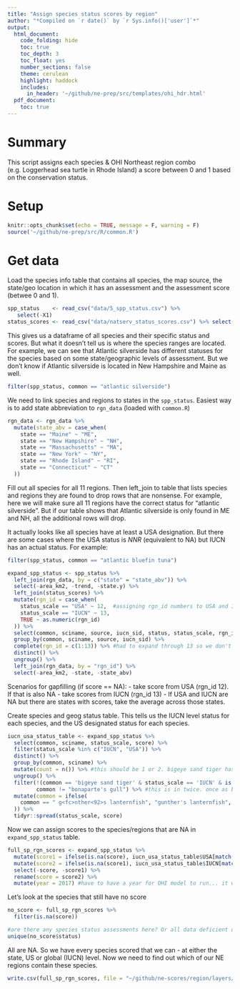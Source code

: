```yaml
---
title: "Assign species status scores by region"
author: "*Compiled on `r date()` by `r Sys.info()['user']`*"
output: 
  html_document:
    code_folding: hide
    toc: true
    toc_depth: 3
    toc_float: yes
    number_sections: false
    theme: cerulean
    highlight: haddock
    includes: 
      in_header: '~/github/ne-prep/src/templates/ohi_hdr.html'
  pdf_document:
    toc: true
---
```


# Summary

This script assigns each species & OHI Northeast region combo (e.g. Loggerhead sea turtle in Rhode Island) a score between 0 and 1 based on the conservation status.

# Setup

```r
knitr::opts_chunk$set(echo = TRUE, message = F, warning = F)
source('~/github/ne-prep/src/R/common.R')
```

# Get data

Load the species info table that contains all species, the map source, the state/geo location in which it has an assessment and the assessment score (betwee 0 and 1).

```r
spp_status    <- read_csv("data/5_spp_status.csv") %>%
   select(-X1)
status_scores <- read_csv("data/natserv_status_scores.csv") %>% select(-X1)
```

This gives us a dataframe of all species and their specific status and scores. But what it doesn't tell us is where the species ranges are located. For example, we can see that Atlantic silverside has different statuses for the species based on some state/geographic levels of assessment. But we don't know if Atlantic silverside is located in New Hampshire and Maine as well.

```r
filter(spp_status, common == "atlantic silverside")
```

We need to link species and regions to states in the `spp_status`. Easiest way is to add state abbreviation to `rgn_data` (loaded with `common.R`)

```r
rgn_data <- rgn_data %>%
  mutate(state_abv = case_when(
    state == "Maine" ~ "ME",
    state == "New Hampshire" ~ "NH",
    state == "Massachusetts" ~ "MA",
    state == "New York" ~ "NY",
    state == "Rhode Island" ~ "RI",
    state == "Connecticut" ~ "CT"
  ))
```

Fill out all species for all 11 regions. Then left_join to table that lists species and regions they are found to drop rows that are nonsense. For example, here we will make sure all 11 regions have the correct status for "atlantic silverside". But if our table shows that Atlantic silverside is only found in ME and NH, all the additional rows will drop.


It actually looks like all species have at least a USA designation. But there are some cases where the USA status is *NNR* (equivalent to NA) but IUCN has an actual status. For example:

```r
filter(spp_status, common == "atlantic bluefin tuna")
```



```r
expand_spp_status <- spp_status %>%
  left_join(rgn_data, by = c("state" = "state_abv")) %>%
  select(-area_km2, -trend, -state.y) %>%
  left_join(status_scores) %>%
  mutate(rgn_id = case_when(
    status_scale == "USA" ~ 12,  #assigning rgn_id numbers to USA and IUCN (12 and 13 respectively)
    status_scale == "IUCN" ~ 13,
    TRUE ~ as.numeric(rgn_id)
  )) %>%
  select(common, sciname, source, iucn_sid, status, status_scale, rgn_id, score) %>%
  group_by(common, sciname, source, iucn_sid) %>%
  complete(rgn_id = c(1:13)) %>% #had to expand through 13 so we don't lose the rows with IUCN and USA
  distinct() %>%
  ungroup() %>%
  left_join(rgn_data, by = "rgn_id") %>%
  select(-area_km2, -state, -state_abv)
```

Scenarios for gapfilling (if score == NA):
- take score from USA (rgn_id 12). If that is also NA
- take scores from IUCN (rgn_id 13)
- If USA and IUCN are NA but there are states with scores, take the average across those states.

Create species and geog status table. This tells us the IUCN level status for each species, and the US designated status for each species.
```r
iucn_usa_status_table <- expand_spp_status %>%
  select(common, sciname, status_scale, score) %>%
  filter(status_scale %in% c("IUCN", "USA")) %>%
  distinct() %>%
  group_by(common, sciname) %>% 
  mutate(count = n()) %>% #this should be 1 or 2. bigeye sand tiger has 3 entries... need to filter out
  ungroup() %>%
  filter(!(common == 'bigeye sand tiger' & status_scale == 'IUCN' & is.na(score) & count == 3),
         common != "bonaparte's gull") %>% #this is in twice. once as bonaparte's gull and also bonapartes gull. second is correct
  mutate(common = ifelse(
    common == "	g<fc>nther<92>s lanternfish", "gunther's lanternfish", common
  )) %>%
  tidyr::spread(status_scale, score)
```

Now we can assign scores to the species/regions that are NA in `expand_spp_status` table.

```r
full_sp_rgn_scores <- expand_spp_status %>%
  mutate(score1 = ifelse(is.na(score), iucn_usa_status_table$USA[match(sciname, iucn_usa_status_table$sciname)], score)) %>% #first if score is NA then find USA score in iucn_usa_status_table
  mutate(score2 = ifelse(is.na(score1), iucn_usa_status_table$IUCN[match(sciname, iucn_usa_status_table$sciname)], score1)) %>%
  select(-score, -score1) %>%
  rename(score = score2) %>%
  mutate(year = 2017) #have to have a year for OHI model to run... it will backfill other years
```

Let's look at the species that still have no score

```r
no_score <- full_sp_rgn_scores %>%
  filter(is.na(score))

#are there any species status assessments here? Or all data deficient or NA
unique(no_score$status)
```

All are NA. So we have every species scored that we can - at either the state, US or global (IUCN) level. Now we need to find out which of our NE regions contain these species.

```r
write.csv(full_sp_rgn_scores, file = "~/github/ne-scores/region/layers/spp_status_scores.csv")
```


